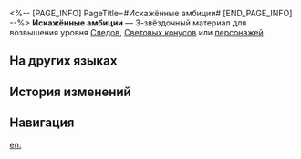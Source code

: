 <%-- [PAGE_INFO]
PageTitle=#Искажённые амбиции#
[END_PAGE_INFO] --%>
{{Предмет Инфобокс
|id          = 111012
|Изображение = Предмет Искажённые амбиции.png
|Тип         = Материал Следов
|Тип2        = Материал возвышения персонажа
|Инвентарь   = Материалы улучшения
|Редкость    = 3
|Эффект      = 
|Описание    = Умеренное количество антиматерии. Обычный материал для усиления.
|Источник1   = [[Легион Антиматерии на уровне Равновесия 2 или выше]]
|Источник2   = [[Универсальная машина для синтеза: Синтез материалов]]
|Источник3   = [[Противники в Расходящейся вселенной]]
|Источник4   = [[Противники в Виртуальной вселенной]]
|Источник5   = [[Универсальная машина для синтеза: Обмен материалов]]
}}
{{Описание|Некоторое количество антиматерии, плавающее вокруг Рейнджеров пустоты: Исказителей. Так сохраняется хрупкий баланс между частицами и античастицами.<br /><br />''«Они хотят увидеть, как горит мир, чтобы слиться с ним в пламени».''}}
'''Искажённые амбиции''' — 3-звёздочный материал для возвышения уровня [[Следы|Следов]], [[Световые конусы|Световых конусов]] или [[Персонажи|персонажей]].

==На других языках==
{{На других языках
|en   = Usurper's Scheme
|zhs  = 篡改的野心
|zht  = 篡改的野心
|ja   = 改ざんの野心
|ko   = 변조된 야망
|es   = Ambición distorsionada
|fr   = Ambition d'usurpateur
|ru   = Искажённые амбиции
|th   = Usurper's Scheme
|vi   = Dã Tâm Xuyên Tạc
|de   = Ehrgeiz der Verzerrung
|id   = Usurper's Scheme
|pt   = Esquema do Usurpador
}}

==История изменений==
{{История изменений|3.5}}

==Навигация==
{{Материалы улучшения Навбокс}}

[[en:]]